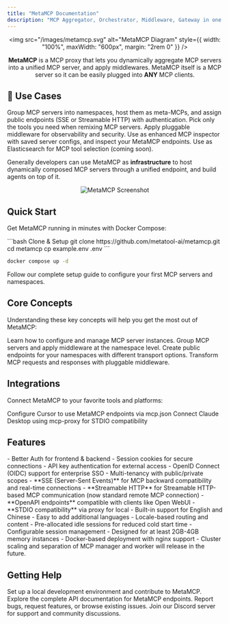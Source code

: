 ```yaml
---
title: "MetaMCP Documentation"
description: "MCP Aggregator, Orchestrator, Middleware, Gateway in one docker"
---
```


<div align="center">

<img src="/images/metamcp.svg" alt="MetaMCP Diagram" style={{ width: "100%", maxWidth: "600px", margin: "2rem 0" }} />

**MetaMCP** is a MCP proxy that lets you dynamically aggregate MCP servers into a unified MCP server, and apply middlewares. MetaMCP itself is a MCP server so it can be easily plugged into **ANY** MCP clients.

</div>

## 🎯 Use Cases

<CardGroup cols={2}>
  <Card title="Group & Host MCP Servers" icon="folder-open">
    Group MCP servers into namespaces, host them as meta-MCPs, and assign public endpoints (SSE or Streamable HTTP) with authentication.
  </Card>
  <Card title="Cherry-pick Tools" icon="pointer">
    Pick only the tools you need when remixing MCP servers. Apply pluggable middleware for observability and security.
  </Card>
  <Card title="Enhanced Inspector" icon="search-code">
    Use as enhanced MCP inspector with saved server configs, and inspect your MetaMCP endpoints.
  </Card>
  <Card title="Context Engineering Engine for MCP" icon="search">
    Use as Elasticsearch for MCP tool selection (coming soon).
  </Card>
</CardGroup>

Generally developers can use MetaMCP as **infrastructure** to host dynamically composed MCP servers through a unified endpoint, and build agents on top of it.

<div align="center">
  <img src="/images/metamcp_screenshot.png" alt="MetaMCP Screenshot" style={{ width: "100%", maxWidth: "800px", margin: "2rem 0", borderRadius: "8px", boxShadow: "0 4px 6px rgba(0, 0, 0, 0.1)" }} />
</div>

## Quick Start

Get MetaMCP running in minutes with Docker Compose:

<CodeGroup>
```bash Clone & Setup
git clone https://github.com/metatool-ai/metamcp.git
cd metamcp
cp example.env .env
```

```bash Start with Docker
docker compose up -d
```
</CodeGroup>

<Card title="Continue with Quickstart Guide" icon="rocket" href="/en/quickstart">
  Follow our complete setup guide to configure your first MCP servers and namespaces.
</Card>

## Core Concepts

Understanding these key concepts will help you get the most out of MetaMCP:

<CardGroup cols={2}>
  <Card title="MCP Servers" icon="server" href="/en/concepts/mcp-servers">
    Learn how to configure and manage MCP server instances.
  </Card>
  <Card title="Namespaces" icon="package" href="/en/concepts/namespaces">
    Group MCP servers and apply middleware at the namespace level.
  </Card>
  <Card title="Endpoints" icon="globe" href="/en/concepts/endpoints">
    Create public endpoints for your namespaces with different transport options.
  </Card>
  <Card title="Middleware" icon="filter" href="/en/concepts/middleware">
    Transform MCP requests and responses with pluggable middleware.
  </Card>
</CardGroup>

## Integrations

Connect MetaMCP to your favorite tools and platforms:

<CardGroup cols={2}>
  <Card title="Cursor" icon="mouse-pointer-2" href="/en/integrations/cursor">
    Configure Cursor to use MetaMCP endpoints via mcp.json
  </Card>
  <Card title="Claude Desktop" icon="monitor-dot" href="/en/integrations/claude-desktop">
    Connect Claude Desktop using mcp-proxy for STDIO compatibility
  </Card>
</CardGroup>

## Features

<AccordionGroup>
  <Accordion icon="shield" title="Enterprise Authentication">
    - Better Auth for frontend & backend
    - Session cookies for secure connections
    - API key authentication for external access
    - OpenID Connect (OIDC) support for enterprise SSO
    - Multi-tenancy with public/private scopes
  </Accordion>

  <Accordion icon="network" title="Multiple Transport Options">
    - **SSE (Server-Sent Events)** for MCP backward compatibility and real-time connections
    - **Streamable HTTP** for Streamable HTTP-based MCP communication (now standard remote MCP connection)
    - **OpenAPI endpoints** compatible with clients like Open WebUI
    - **STDIO compatibility** via proxy for local
  </Accordion>

  <Accordion icon="globe" title="Internationalization">
    - Built-in support for English and Chinese
    - Easy to add additional languages
    - Locale-based routing and content
  </Accordion>

  <Accordion icon="chart-line" title="Performance & Scalability">
    - Pre-allocated idle sessions for reduced cold start time
    - Configurable session management
    - Designed for at least 2GB-4GB memory instances
    - Docker-based deployment with nginx support
    - Cluster scaling and separation of MCP manager and worker will release in the future.
  </Accordion>
</AccordionGroup>

## Getting Help

<CardGroup cols={2}>
  <Card title="Contributing to MetaMCP" icon="code" href="/en/development/contributing">
    Set up a local development environment and contribute to MetaMCP.
  </Card>
   <Card title="API Reference" icon="book" href="/en/api-reference/introduction">
    Explore the complete API documentation for MetaMCP endpoints.
  </Card>
  <Card title="GitHub Issues" icon="github" href="https://github.com/metatool-ai/metamcp/issues">
    Report bugs, request features, or browse existing issues.
  </Card>
  <Card title="Discord Community" icon="discord" href="https://discord.gg/mNsyat7mFX">
    Join our Discord server for support and community discussions.
  </Card>
</CardGroup>
